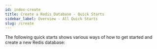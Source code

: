 ```yaml
---
id: index-create
title: Create a Redis Database - Quick Starts 
sidebar_label: Overview - All Quick Starts 
slug: /create
---
```




The following quick starts shows various ways of how to get started and create a new Redis database:



<div class="row">
  <div class="col">
     <RedisCard
        title="Redis Stack"
        description="Create database using Redis Stack"
        page="/create/redis-stack"
        />
 </div>



 <div class="col">
     <RedisCard 
        title="Redis Enterprise Cloud" 
        imgPath="recloud.png"
        description="Create database using Redis Enterprise Cloud" 
        preview="recloud.png"
        page="/create/rediscloud"
        />
 </div>


 <div class="col">
    <RedisCard 
        title="Redis on Heroku" 
        description="Create Redis database on Heroku" 
        page="/create/heroku"
        />
 </div>
</div>

<div class="row">
 <div class="col">
    <RedisCard 
        title="Redis on Azure Cache" 
        description="Create Redis database on Azure Cache" 
        page="/create/azure"
        />
 </div>


 <div class="col">
     <RedisCard
        title="Redis on Google Cloud"
        imgPath="recloud.png"
        description="Create Redis database using Google Cloud"
        preview="recloud.png"
        page="/create/gcp"
        />
</div>


 <div class="col">
    <RedisCard
        title="Redis on AWS"
        description="Create Redis database on AWS"
        page="/create/aws"
        />
 </div>
</div>

<div class="row">

 <div class="col">
    <RedisCard
        title="Redis on Docker"
        description="Create Redis database on Docker"                   
        page="/create/docker"
        />
 </div>


 <div class="col">
     <RedisCard
        title="Redis on Kubernetes"
        imgPath="recloud.png"
        description="Create Redis database on Kubernetes Platform"
        preview="recloud.png"
        page="/create/kubernetes"
        />
</div>


 <div class="col">
    <RedisCard
        title="Redis from Source"
        description="Create Redis database from Source"
        page="/create/from-source"
        />   
  </div>
</div>

<div class="row">

   <div class="col">
    <RedisCard
        title="Redis on Mac"
        description="Create Redis database on Mac using Homebrew"
        page="/create/homebrew"
        />
  </div>



</div>



